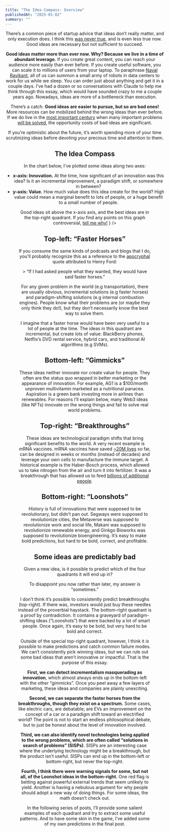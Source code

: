 ```yaml
---
title: "The Idea Compass: Overview"
publishedAt: "2025-01-02"
summary: ""
---
```



<Header title={frontmatter.title} publishedAt={frontmatter.publishedAt} />

There’s a common piece of startup advice that ideas don’t really matter, and only execution does. I think this [was never true](https://stephenmalina.com/post/2021-02-21-ideas-not-mattering-is-a-psyop/), and is even less true now. Good ideas are necessary but not sufficient to succeed.

**Good ideas matter more than ever now. Why? Because we live in a time of abundant leverage.** If you create great content, you can reach your audience more easily than ever before. If you create useful software, you can scale it to millions of users from your laptop. To paraphrase [Naval Ravikant](https://nav.al/rich), all of us can summon a small army of robots in data centers to work for us while we sleep. You can order just about anything and get it in a couple days. I’ve had a dozen or so conversations with Claude to help me think through this essay, which would have sounded crazy to me a couple years ago. Nowadays, ideas are more of a bottleneck than execution.

There’s a catch. **Good ideas are easier to pursue, but so are bad ones\!** More resources can be mobilized behind the wrong ideas than ever before. If we do live in the [most important century](https://www.cold-takes.com/most-important-century/) when many important problems [will be solved](https://darioamodei.com/machines-of-loving-grace), the opportunity costs of bad ideas are significant. 

If you’re optimistic about the future, it’s worth spending more of your time scrutinizing ideas before devoting your precious time and attention to them.

## The Idea Compass

In the chart below, I've plotted some ideas along two axes:

* **x-axis: Innovation.** At the time, how significant of an innovation was this idea? Is it an incremental improvement, a paradigm shift, or somewhere in between?  
* **y-axis: Value.** How much value does this idea create for the world? High value could mean a marginal benefit to lots of people, or a huge benefit to a small number of people.

<Figure
  src="/assets/blog/idea-compass.svg"
  className="my-4"
  alt="The idea compass"
  caption={
    <span>
    Good ideas sit above the x-axis axis, and the best ideas are in the top-right quadrant. If you find any points on this graph controversial, <a href="mailto:miloknowles97@gmail.com">tell me why!</a>
    </span>
  }
/>

## Top-left: “Faster Horses”

If you consume the same kinds of podcasts and blogs that I do, you'll probably recognize this as a reference to the [apocryphal](https://hbr.org/2011/08/henry-ford-never-said-the-fast) quote attributed to Henry Ford:

\> “If I had asked people what they wanted, they would have said faster horses.”

For any given problem in the world (e.g transportation), there are usually obvious, incremental solutions (e.g faster horses) and paradigm-shifting solutions (e.g internal combustion engines). People know what their problems are (or maybe they only think they do\!), but they don’t necessarily know the best way to solve them.

I imagine that a faster horse would have been very useful to a lot of people at the time. The ideas in this quadrant are incremental, but create lots of value: BlackBerry phones, Netflix’s DVD rental service, hybrid cars, and traditional AI algorithms (e.g SVMs).

## Bottom-left: “Gimmicks”

These ideas neither innovate nor create value for people. They often are the status quo wrapped in better marketing or the appearance of innovation. For example, AG1 is a $100/month unproven multivitamin marketed as a nutritional panacea. Aspiration is a green bank investing more in airlines than renewables. For reasons I’ll explain below, many Web3 ideas (like NFTs) innovate on the wrong things and fail to solve real world problems.

## Top-right: “Breakthroughs”

These ideas are technological paradigm shifts that bring significant benefits to the world. A very recent example is mRNA vaccines. mRNA vaccines have saved [\~20M lives](https://pmc.ncbi.nlm.nih.gov/articles/PMC9537923/) so far, can be designed in weeks or months (instead of decades) and leverage your own cells to manufacture the immune target. A historical example is the Haber-Bosch process, which allowed us to take nitrogen from the air and turn it into fertilizer. It was a breakthrough that has allowed us to feed [billions of additional people](https://www.sciencedirect.com/science/article/abs/pii/S0167880903003402).

## Bottom-right: “Loonshots”

History is full of innovations that were supposed to be revolutionary, but didn’t pan out. Segways were supposed to revolutionize cities, the Metaverse was supposed to revolutionize work and social life, Makani was supposed to revolutionize renewable energy, and Ginkgo Bioworks was supposed to revolutionize bioengineering. It’s easy to make bold predictions, but hard to be bold, correct, and profitable.

## Some ideas are predictably bad

Given a new idea, is it possible to predict which of the four quadrants it will end up in?

To disappoint you now rather than later, my answer is “sometimes.”

I don’t think it’s possible to consistently predict breakthroughs (top-right). If there was, investors would just buy these needles instead of the proverbial haystack. The bottom-right quadrant is a proof by contradiction. It contains a graveyard of paradigm-shifting ideas (“Loonshots”) that were backed by a lot of smart people. Once again, it’s easy to be bold, but very hard to be bold and correct.

Outside of the special top-right quadrant, however, I think it *is* possible to make predictions and catch common failure modes. We can’t consistently pick winning ideas, but we can rule out some bad ideas that aren’t innovative or impactful. That is the purpose of this essay.

**First, we can detect incrementalism masquerading as innovation**, which almost always ends up in the bottom-left with the other “gimmicks”. Once you peel away a few layers of marketing, these ideas and companies are plainly unexciting.

**Second, we can separate the faster horses from the breakthroughs, though they exist on a spectrum.** Some cases, like electric cars, are debatable; are EVs an improvement on the concept of a car or a paradigm shift toward an electrified world? The point is not to start an endless philosophical debate, but to just be honest about the level of innovation involved. 

**Third, we can also identify novel technologies being applied to the wrong problems, which are often called “solutions in search of problems” (SISPs)**. SISPs are an interesting case where the underlying technology might be a breakthrough, but the product isn’t useful. SISPs can end up in the bottom-left or bottom-right, but never the top-right.

**Fourth, I think there were warning signals for some, but not all, of the Loonshot ideas in the bottom-right.** One red flag is betting against powerful external trends that seem unlikely to yield. Another is having a nebulous argument for why people should adopt a new way of doing things. For some ideas, the math doesn’t check out.

In the following series of posts, I’ll provide some salient examples of each quadrant and try to extract some useful patterns. And to have some skin in the game, I’ve added some of my own predictions in the final post.